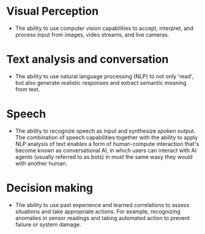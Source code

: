 # Visual Perception

- The ability to use computer vision capabilities to accept, interpret, and process input from images, video streams, and live cameras.

# Text analysis and conversation

- The ability to use natural language processing (NLP) to not only 'read', but also generate realistic responses and extract semantic meaning from text.

# Speech

- The ability to recognize speech as input and synthesize spoken output. The combination of speech capabilities together with the ability to apply NLP analysis of text enables a form of human-compute interaction that's become known as conversational AI, in which users can interact with AI agents (usually referred to as bots) in must the same wasy they would with another human.

# Decision making

- The ability to use past experience and learned correlations to assess situations and take appropriate actions. For example, recognizing anomalies in sensor readings and taking automated action to prevent failure or system damage.
